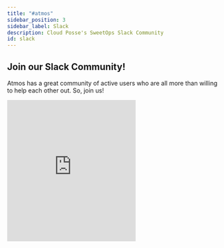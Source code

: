 ```yaml
---
title: "#atmos"
sidebar_position: 3
sidebar_label: Slack
description: Cloud Posse's SweetOps Slack Community
id: slack
---
```


## Join our Slack Community!

Atmos has a great community of active users who are all more than willing to help each other out. So, join us!

<iframe src="https://slack.cloudposse.com/?theme=dark&background=00000000"
        marginWidth="0"
        marginHeight="0"
        hspace="0"
        vspace="0"
        width="300"
        height="330"
        scrolling="no"
        frameBorder="0"
        className="join-slack"
        allowtransparency="true"
        style={{ borderRadius: '6px', display: 'flex', marginRight: 'auto', marginLeft: 'auto'}}
        ></iframe>


